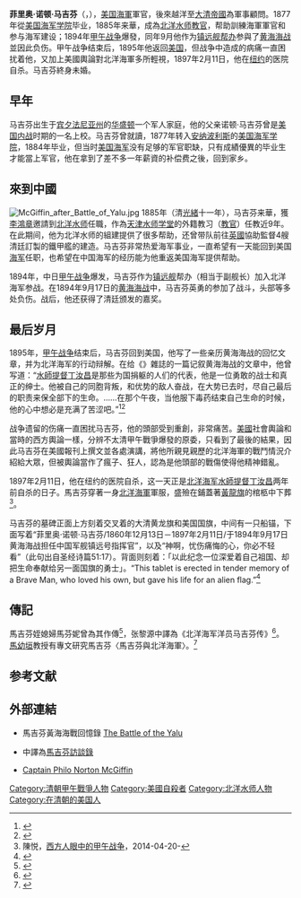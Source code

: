 {{Infobox person
| name        =馬吉芬
| image       = McGiffin in China.jpg
| alt         = 
| caption     = 
| birth_name  = 
| birth_date  = {{birth date|1860|12|12}}
| birth_place = {{USA}}[[賓夕法尼亞州|賓夕法尼亞州]][[華盛頓_(賓西法尼亞州)|華盛頓]]
| death_date  = {{Death date and age|1897|02|11|1860|12|12}}
| death_place = {{USA}}[[紐約州|紐約州]][[紐約市|紐約市]][[曼哈頓|曼哈頓]]
| other_names = 
| occupation  = 海軍軍官
| known_for   = 
}}
'''菲里奥·诺顿·马吉芬'''（{{lang|en|Philo Norton McGiffin}}，{{bd|1860年|12月12日/13日|1897年|2月11日}}），[[美国|美国]][[美國海軍|海軍]]軍官，後來越洋至[[大清帝國|大清帝國]]為軍事顧問。1877年從[[美国海军学院|美国海军学院]]毕业，1885年来華，成為[[北洋水师|北洋水师]][[教官|教官]]，帮助訓練海軍軍官和参与海军建设；1894年[[甲午战争|甲午战争]]爆發，同年9月他作为[[鎮遠號戰艦|镇远舰]][[帮办|帮办]]参與了[[黄海海战_(1894年)|黄海海战]]並因此负伤。甲午战争结束后，1895年他返回[[美国|美国]]，但战争中造成的病痛一直困扰着他，又加上美國輿論對北洋海軍多所輕視，1897年2月11日，他在[[纽约|纽约]]的医院自杀。马吉芬終身未婚。

== 早年 ==
马吉芬出生于[[宾夕法尼亚州|宾夕法尼亚州]]的[[華盛頓_(賓夕法尼亞州)|华盛顿]]一个军人家庭，他的父亲诺顿·马吉芬曾是[[美国内战|美国内战]]时期的一名上校。马吉芬曾就讀{{le|華盛頓與傑弗遜學院|Washington & Jefferson College}}，1877年转入[[安纳波利斯|安纳波利斯]]的[[美国海军学院|美国海军学院]]，1884年毕业，但当时[[美国海军|美国海军]]没有足够的军官职缺，只有成績優異的毕业生才能當上军官，他在拿到了差不多一年薪資的补偿费之後，回到家乡。

== 來到中國 ==
[[File:McGiffin_after_Battle_of_Yalu.jpg|thumb]]
1885年（清[[光绪|光緒]]十一年），马吉芬来華，獲[[李鴻章|李鴻章]]邀請到[[北洋水师|北洋水师]]任職，作為[[天津水师学堂|天津水师学堂]]的外籍教习（[[教官|教官]]）任教近9年。在此期间，他为北洋水师的組建提供了很多帮助，还曾带队前往[[大不列颠及爱尔兰联合王国|英國]]協助監督4艘清廷訂製的鐵甲艦的建造。马吉芬非常热爱海军事业，一直希望有一天能回到美国[[海军|海军]]任职，也希望在中国海军的经历能为他重返美国海军提供帮助。

1894年，中日[[甲午战争|甲午战争]]爆发，马吉芬作为[[镇远舰|镇远舰]]帮办（相当于副舰长）加入北洋海军参战。在1894年9月17日的[[黄海海战_(1894年)|黄海海战]]中，马吉芬英勇的参加了战斗，头部等多处负伤。战后，他还获得了清廷颁发的嘉奖。

== 最后岁月 ==
1895年，[[甲午战争|甲午战争]]结束后，马吉芬回到美国，他写了一些亲历黄海海战的回忆文章，并为北洋海军的行动辩解。在给《{{le|世纪 (雜誌)|The Century Magazine|世纪}}》雜誌的一篇记叙黄海海战的文章中，他曾写道：“[[水師提督|水師提督]][[丁汝昌|丁汝昌]]是那些为国捐躯的人们的代表，他是一位勇敢的战士和真正的绅士。他被自己的同胞背叛，和优势的敌人奋战，在大势已去时，尽自己最后的职责来保全部下的生命。……在那个午夜，当他服下毒药结束自己生命的时候，他的心中想必是充满了苦涩吧。”<ref name="HollandGilder1895">{{cite magazine|author1=Philo Norton McGiffin|magazine=''The Century Illustrated Monthly Magazine''|title=''The Battle of the Yalu''|url=https://books.google.com/books?id=A7glcjIh6qUC&pg=PA604|volume=50|year=1895年|publisher=Century Company|page=604|access-date=2019-02-23|archive-url=https://web.archive.org/web/20190223061335/https://books.google.com/books?id=A7glcjIh6qUC&pg=PA604|archive-date=2019-02-23|dead-url=no}}</ref><ref name="Shavit1990">{{cite book|author=David Shavit|title=''The United States in Asia: A Historical Dictionary''|url=https://books.google.com/books?id=IWdZTaJdc6UC&pg=PA323|year=1990年|publisher=Greenwood Publishing Group|isbn=978-0-313-26788-8|pages=323|access-date=2019-02-23|archive-url=https://web.archive.org/web/20190223061335/https://books.google.com/books?id=IWdZTaJdc6UC&pg=PA323|archive-date=2019-02-23|dead-url=no}}</ref>

战争遗留的伤痛一直困扰马吉芬，他的頭部受到重創，非常痛苦。[[美國|美國]]社會輿論和當時的西方輿論一樣，分辨不太清甲午戰爭爆發的原委，只看到了最後的結果，因此马吉芬在美國報刊上撰文並各處演講，將他所親見親歷的北洋海軍的戰鬥情況介紹給大眾，但被輿論當作了瘋子、狂人，認為是他頭部的戰傷使得他精神錯亂。

1897年2月11日，他在纽约的医院自杀，这一天正是[[北洋海军|北洋海军]][[水師提督|水師提督]][[丁汝昌|丁汝昌]]两年前自杀的日子。馬吉芬穿著一身[[北洋海軍|北洋海軍]]軍服，盛殮在鋪蓋著[[黃龍旗|黃龍旗]]的棺柩中下葬<ref>陳悦，[http://mp.weixin.qq.com/s?__biz=MzA5Nzk5NzAzMQ==&mid=202835405&idx=1&sn=e3207b588e84d663e5945bb906cd89d0#rd 西方人眼中的甲午战争]，2014-04-20-</ref>。

马吉芬的墓碑正面上方刻着交叉着的大清黄龙旗和美国国旗，中间有一只船锚，下面写着“菲里奥·诺顿·马吉芬/1860年12月13日－1897年2月11日/于1894年9月17日黄海海战担任中国军舰镇远号指挥官”，以及“神啊，忧伤痛悔的心，你必不轻看”（此句出自圣经诗篇51:17）。背面则刻着：「以此纪念一位深爱着自己祖国、却把生命奉献给另一面国旗的勇士」。“This tablet is erected in tender memory of a Brave Man, who loved his own, but gave his life for an alien flag.”<ref name="Congress1945">{{cite book|author=United States Congress, first session, Appendix|title=''Congressional Record: Proceedings and Debates of the 79th Congress|volume=91, Part 11|url=https://books.google.com/books?id=ehCoRf6JRlkC&pg=RA48-PA11|year=1945|publisher=U.S. Government Printing Office|pages=A2144}}</ref>

==傳記==
馬吉芬姪媳婦馬芬妮曾為其作傳<ref name="McGiffin1968">{{citation|author=Lee McGiffin|title=Yankee of the Yalu: Philo Norton McGiffin, American Captain in the Chinese Navy, 1885-1895|url=https://books.google.com/books?id=3mXbfcU8408C|year=1968|publisher=Dutton}}</ref>，张黎源中譯為《北洋海军洋员马吉芬传》<ref name="McGiffin2013">{{citation|author=Lee McGiffin| translator=张黎源|title=他选择了中国: 大东沟海战亲历者, 北洋海军洋员马吉芬传|url=https://books.google.com/books?id=jAqMngEACAAJ|year=2013|publisher=山东画报出版社|isbn=978-7-5474-0798-1}}</ref>。[[馬幼垣|馬幼垣]]教授有專文研究馬吉芬〈馬吉芬與北洋海軍〉。<ref name="馬幼垣2009">{{citation|author=馬幼垣|title=《靖海澄疆：中國近代海軍史事新詮》|chapter-url=https://books.google.com/books?id=d_nUCQAAQBAJ&pg=PA231|chapter=〈馬吉芬與北洋海軍〉|date=1 June 2009|publisher=聯經出版|isbn=978-957-08-3418-5|pages=231–251}}</ref>

==参考文献==
{{reflist}}

==外部連結==
* 馬吉芬黃海海戰回憶錄 [https://babel.hathitrust.org/cgi/pt?id=inu.32000000493470;view=1up;seq=601 The Battle of the Yalu]
* {{cite magazine | magazine=The Strand Magazine | url=https://archive.org/stream/TheStrandMagazineAnIllustratedMonthly/TheStrandMagazine1895bVol.XJul-dec#page/n627/mode/2up| title=''Captain McGiffin - Commander of the "Chen Yuan" at the Battle of Yalu River'' | author=Alfred T. Story | pages=第616~624頁|date=1895年12月|volume=10|language=en}} 中譯為[http://www.jiawuzhanzheng.org/paper/majifen-fangtanlu 馬吉芬訪談錄]{{Wayback|url=http://www.jiawuzhanzheng.org/paper/majifen-fangtanlu |date=20190306043547 }}
*[http://www.navyandmarine.org/ondeck/1894YaluBattle_McGiffin.htm Captain Philo Norton McGiffin] {{Wayback|url=http://www.navyandmarine.org/ondeck/1894YaluBattle_McGiffin.htm |date=20201019195911 }}

{{DEFAULTSORT:McGiffin, Philo}}
[[Category:清朝甲午戰爭人物|Category:清朝甲午戰爭人物]]
[[Category:美國自殺者|Category:美國自殺者]]
[[Category:北洋水师人物|Category:北洋水师人物]]
[[Category:在清朝的美国人|Category:在清朝的美国人]]